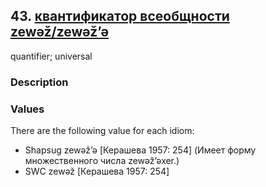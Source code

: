## 43. <a href =  'https://agricolamz.github.io/The_Circassian_Isoglosses_Database/43.html' target='_blank'>квантификатор всеобщности zewəž/zewəž'ə</a>
quantifier; universal

### Description



### Values
There are the following value for each idiom:

* Shapsug  zewəž'ə [Керашева 1957: 254] (Имеет форму множественного числа zewəž'əxer.)
* SWC  zewəž [Керашева 1957: 254] 

